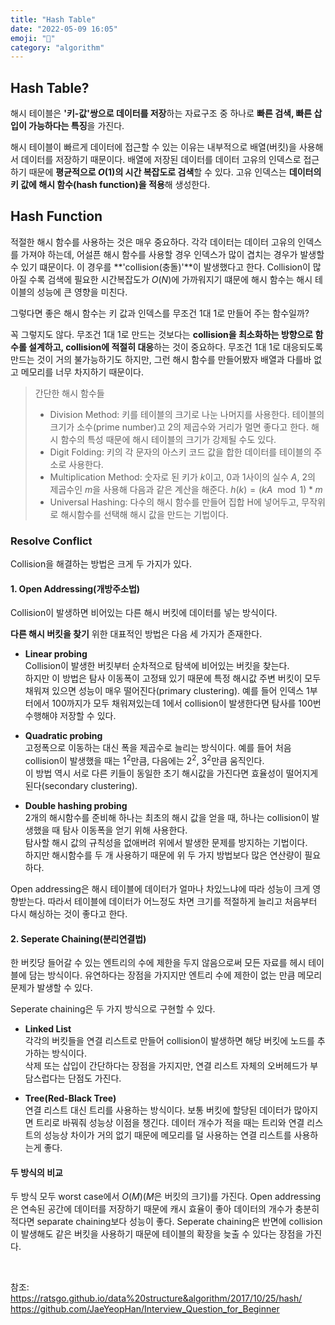```yaml
---
title: "Hash Table"
date: "2022-05-09 16:05"
emoji: "🔑"
category: "algorithm"
---
```


## Hash Table?
해시 테이블은 **'키-값'쌍으로 데이터를 저장**하는 자료구조 중 하나로 **빠른 검색, 빠른 삽입이 가능하다는 특징**을 가진다.

해시 테이블이 빠르게 데이터에 접근할 수 있는 이유는 내부적으로 배열(버킷)을 사용해서 데이터를 저장하기 때문이다.
배열에 저장된 데이터를 데이터 고유의 인덱스로 접근하기 때문에 **평균적으로 $O(1)$의 시간 복잡도로 검색**할 수 있다.
고유 인덱스는 **데이터의 키 값에 해시 함수(hash function)을 적용**해 생성한다.

## Hash Function
적절한 해시 함수를 사용하는 것은 매우 중요하다.
각각 데이터는 데이터 고유의 인덱스를 가져야 하는데, 어설픈 해시 함수를 사용할 경우 인덱스가 많이 겹치는 경우가 발생할 수 있기 떄문이다.
이 경우를 **'collision(충돌)'**이 발생했다고 한다.
Collision이 많아질 수록 검색에 필요한 시간복잡도가 $O(N)$에 가까워지기 떄문에 해시 함수는 해시 테이블의 성능에 큰 영향을 미친다.

그렇다면 좋은 해시 함수는 키 값과 인덱스를 무조건 1대 1로 만들어 주는 함수일까?

꼭 그렇지도 않다.
무조건 1대 1로 만드는 것보다는 **collision을 최소화하는 방향으로 함수롤 설계하고, collision에 적절히 대응**하는 것이 중요하다.
무조건 1대 1로 대응되도록 만드는 것이 거의 불가능하기도 하지만, 그런 해시 함수를 만들어봤자 배열과 다를바 없고 메모리를 너무 차지하기 때문이다.

> 간단한 해시 함수들
> - Division Method: 키를 테이블의 크기로 나눈 나머지를 사용한다. 
> 테이블의 크기가 소수(prime number)고 2의 제곱수와 거리가 멀면 좋다고 한다. 해시 함수의 특성 때문에 해시 테이블의 크기가 강제될 수도 있다.
> - Digit Folding: 키의 각 문자의 아스키 코드 값을 합한 데이터를 테이블의 주소로 사용한다.
> - Multiplication Method: 숫자로 된 키가 $k$이고, 0과 1사이의 실수 $A$, 2의 제곱수인 $m$을 사용해 다음과 같은 계산을 해준다.
> $h(k)=(kA\mod 1) * m$
> - Universal Hashing: 다수의 해시 함수를 만들어 집합 H에 넣어두고, 무작위로 해시함수를 선택해 해시 값을 만드는 기법이다.

### Resolve Conflict
Collision을 해결하는 방법은 크게 두 가지가 있다.
#### 1. Open Addressing(개방주소법)
Collision이 발생하면 비어있는 다른 해시 버킷에 데이터를 넣는 방식이다.

**다른 해시 버킷을 찾기** 위한 대표적인 방법은 다음 세 가지가 존재한다.

- **Linear probing**  
    Collision이 발생한 버킷부터 순차적으로 탐색에 비어있는 버킷을 찾는다.  
    하지만 이 방법은 탐사 이동폭이 고정돼 있기 때문에 특정 해시값 주변 버킷이 모두 채워져 있으면 성능이 매우 떨어진다(primary clustering).
    예를 들어 인덱스 1부터에서 100까지가 모두 채워져있는데 1에서 collision이 발생한다면 탐사를 100번 수행해야 저장할 수 있다.

- **Quadratic probing**  
    고정폭으로 이동하는 대신 폭을 제곱수로 늘리는 방식이다. 예를 들어 처음 collision이 발생했을 때는 $1^2$만큼, 다음에는 $2^2$, $3^2$만큼 움직인다.  
    이 방법 역시 서로 다른 키들이 동일한 초기 해시값을 가진다면 효율성이 떨어지게 된다(secondary clustering).

- **Double hashing probing**  
    2개의 해시함수를 준비해 하나는 최초의 해시 값을 얻을 때, 하나는 collision이 발생했을 때 탐사 이동폭을 얻기 위해 사용한다.  
    탐사할 해시 값의 규칙성을 없애버려 위에서 발생한 문제를 방지하는 기법이다.  
    하지만 해시함수를 두 개 사용하기 때문에 위 두 가지 방법보다 많은 연산량이 필요하다.

Open addressing은 해시 테이블에 데이터가 얼마나 차있느냐에 따라 성능이 크게 영향받는다.
따라서 테이블에 데이터가 어느정도 차면 크기를 적절하게 늘리고 처음부터 다시 해싱하는 것이 좋다고 한다.

#### 2. Seperate Chaining(분리연결법)
한 버킷당 들어갈 수 있는 엔트리의 수에 제한을 두지 않음으로써 모든 자료를 헤시 테이블에 담는 방식이다.
유연하다는 장점을 가지지만 엔트리 수에 제한이 없는 만큼 메모리 문제가 발생할 수 있다.

Seperate chaining은 두 가지 방식으로 구현할 수 있다.

- **Linked List**  
    각각의 버킷들을 연결 리스트로 만들어 collision이 발생하면 해당 버킷에 노드를 추가하는 방식이다.  
    삭제 또는 삽입이 간단하다는 장점을 가지지만, 연결 리스트 자체의 오버헤드가 부담스럽다는 단점도 가진다.

- **Tree(Red-Black Tree)**  
    연결 리스트 대신 트리를 사용하는 방식이다. 보통 버킷에 할당된 데이터가 많아지면 트리로 바꿔줘 성능상 이점을 챙긴다.
    데이터 개수가 적을 때는 트리와 연결 리스트의 성능상 차이가 거의 없기 때문에 메모리를 덜 사용하는 연결 리스트를 사용하는게 좋다.

#### 두 방식의 비교
두 방식 모두 worst case에서 $O(M)$($M$은 버킷의 크기)를 가진다.
Open addressing은 연속된 공간에 데이터를 저장하기 때문에 캐시 효율이 좋아 데이터의 개수가 충분히 적다면 separate chaining보다 성능이 좋다.
Seperate chaining은 반면에 collision이 발생해도 같은 버킷을 사용하기 때문에 테이블의 확장을 늦출 수 있다는 장점을 가진다.

<br/>

참조:  
<https://ratsgo.github.io/data%20structure&algorithm/2017/10/25/hash/>  
<https://github.com/JaeYeopHan/Interview_Question_for_Beginner>
